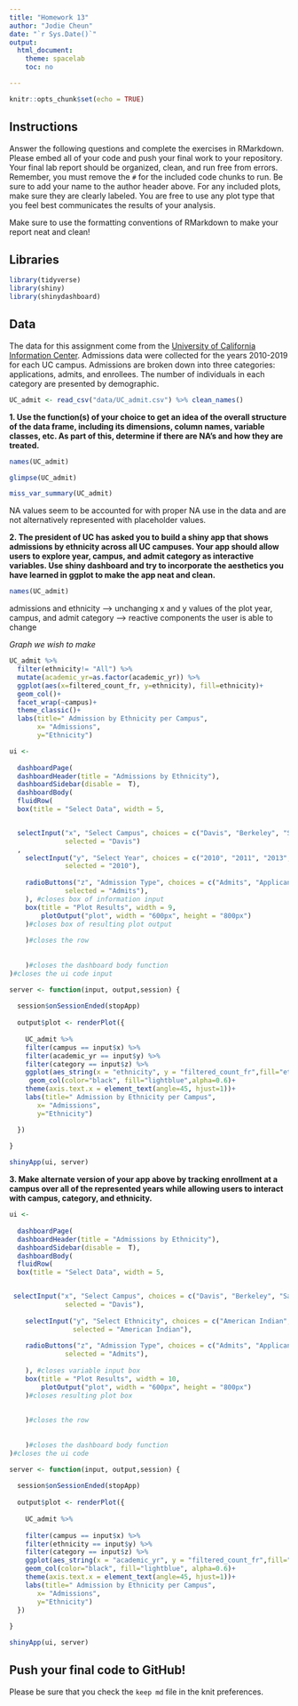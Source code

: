 ```yaml
---
title: "Homework 13"
author: "Jodie Cheun"
date: "`r Sys.Date()`"
output:
  html_document:
    theme: spacelab
    toc: no

---
```


```r
knitr::opts_chunk$set(echo = TRUE)
```

## Instructions
Answer the following questions and complete the exercises in RMarkdown. Please embed all of your code and push your final work to your repository. Your final lab report should be organized, clean, and run free from errors. Remember, you must remove the `#` for the included code chunks to run. Be sure to add your name to the author header above. For any included plots, make sure they are clearly labeled. You are free to use any plot type that you feel best communicates the results of your analysis.  

Make sure to use the formatting conventions of RMarkdown to make your report neat and clean!  

## Libraries
```r
library(tidyverse)
library(shiny)
library(shinydashboard)
```

## Data
The data for this assignment come from the [University of California Information Center](https://www.universityofcalifornia.edu/infocenter). Admissions data were collected for the years 2010-2019 for each UC campus. Admissions are broken down into three categories: applications, admits, and enrollees. The number of individuals in each category are presented by demographic.  
```r
UC_admit <- read_csv("data/UC_admit.csv") %>% clean_names()
```

**1. Use the function(s) of your choice to get an idea of the overall structure of the data frame, including its dimensions, column names, variable classes, etc. As part of this, determine if there are NA's and how they are treated.**  
```r
names(UC_admit)
```

```r
glimpse(UC_admit)
```
```r
miss_var_summary(UC_admit)
```
NA values seem to be accounted for with proper NA use in the data and are not alternatively represented with placeholder values. 


**2. The president of UC has asked you to build a shiny app that shows admissions by ethnicity across all UC campuses. Your app should allow users to explore year, campus, and admit category as interactive variables. Use shiny dashboard and try to incorporate the aesthetics you have learned in ggplot to make the app neat and clean.**  
```r
names(UC_admit)
```

admissions and ethnicity --> unchanging x and y values of the plot 
year, campus, and admit category --> reactive components the user is able to change 

*Graph we wish to make*
```r
UC_admit %>% 
  filter(ethnicity!= "All") %>% 
  mutate(academic_yr=as.factor(academic_yr)) %>% 
  ggplot(aes(x=filtered_count_fr, y=ethnicity), fill=ethnicity)+
  geom_col()+
  facet_wrap(~campus)+
  theme_classic()+
  labs(title=" Admission by Ethnicity per Campus", 
       x= "Admissions",
       y="Ethnicity")
```
```r
ui <- 
  
  dashboardPage(
  dashboardHeader(title = "Admissions by Ethnicity"),
  dashboardSidebar(disable =  T),
  dashboardBody(
  fluidRow(
  box(title = "Select Data", width = 5,


  selectInput("x", "Select Campus", choices = c("Davis", "Berkeley", "Santa_Barbara", "Irvine", "Merced", "Los_Angeles", "Santa_Cruz", "San_Diego", "Riverside"),
              selected = "Davis")
  ,
    selectInput("y", "Select Year", choices = c("2010", "2011", "2013", "2014","2015", "2016", "2017", "2018", "2019"),
              selected = "2010"),
  
    radioButtons("z", "Admission Type", choices = c("Admits", "Applicants", "Enrollees"),
              selected = "Admits"),
    ), #closes box of information input
    box(title = "Plot Results", width = 9,
        plotOutput("plot", width = "600px", height = "800px")
    )#closes box of resulting plot output
    
    )#closes the row
  
  
    )#closes the dashboard body function
)#closes the ui code input

server <- function(input, output,session) {
  
  session$onSessionEnded(stopApp)
  
  output$plot <- renderPlot({
    
    UC_admit %>%
    filter(campus == input$x) %>%
    filter(academic_yr == input$y) %>%
    filter(category == input$z) %>%
    ggplot(aes_string(x = "ethnicity", y = "filtered_count_fr",fill="ethnicity")) + 
     geom_col(color="black", fill="lightblue",alpha=0.6)+
    theme(axis.text.x = element_text(angle=45, hjust=1))+
    labs(title=" Admission by Ethnicity per Campus", 
       x= "Admissions",
       y="Ethnicity")

  })
  
}

shinyApp(ui, server)
```

**3. Make alternate version of your app above by tracking enrollment at a campus over all of the represented years while allowing users to interact with campus, category, and ethnicity.**

```r
ui <- 
  
  dashboardPage(
  dashboardHeader(title = "Admissions by Ethnicity"),
  dashboardSidebar(disable =  T),
  dashboardBody(
  fluidRow(
  box(title = "Select Data", width = 5,


 selectInput("x", "Select Campus", choices = c("Davis", "Berkeley", "Santa_Barbara", "Irvine", "Merced", "Los_Angeles", "Santa_Cruz", "San_Diego", "Riverside"),
              selected = "Davis"),
 
    selectInput("y", "Select Ethnicity", choices = c("American Indian", "Chicano/Latino", "Asian", "International","Unknown", "White"),
                selected = "American Indian"),
 
    radioButtons("z", "Admission Type", choices = c("Admits", "Applicants", "Enrollees"),
              selected = "Admits"),
 
    ), #closes variable input box
    box(title = "Plot Results", width = 10,
        plotOutput("plot", width = "600px", height = "800px")
    )#closes resulting plot box
 
    
    )#closes the row
  
  
    )#closes the dashboard body function
)#closes the ui code

server <- function(input, output,session) {
  
  session$onSessionEnded(stopApp)
  
  output$plot <- renderPlot({
    
    UC_admit %>%
      
    filter(campus == input$x) %>%
    filter(ethnicity == input$y) %>%
    filter(category == input$z) %>%
    ggplot(aes_string(x = "academic_yr", y = "filtered_count_fr",fill="ethnicity")) + 
    geom_col(color="black", fill="lightblue", alpha=0.6)+
    theme(axis.text.x = element_text(angle=45, hjust=1))+
    labs(title=" Admission by Ethnicity per Campus", 
       x= "Admissions",
       y="Ethnicity")
  })
  
}

shinyApp(ui, server)
```


## Push your final code to GitHub!
Please be sure that you check the `keep md` file in the knit preferences. 